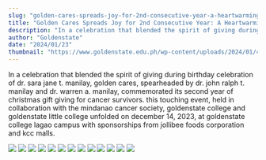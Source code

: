 ```yaml
---
slug: "golden-cares-spreads-joy-for-2nd-consecutive-year-a-heartwarming-christmas-gift-giving-event-for-cancer-survivors"
title: "Golden Cares Spreads Joy for 2nd Consecutive Year: A Heartwarming Christmas Gift Giving Event for Cancer Survivors"
description: "In a celebration that blended the spirit of giving during birthday celebration of dr. sara..."
author: "Goldenstate"
date: "2024/01/23"
thumbnail: "https://www.goldenstate.edu.ph/wp-content/uploads/2024/01/419726884_932715264885636_8805908304352171374_n.jpg"
---
```


In a celebration that blended the spirit of giving during birthday celebration of dr. sara jane t. manilay, golden cares, spearheaded by dr. john ralph t. manilay and dr. warren a. manilay, commemorated its second year of christmas gift giving for cancer survivors. this touching event, held in collaboration with the mindanao cancer society, goldenstate college and goldenstate little college unfolded on december 14, 2023, at goldenstate college lagao campus with sponsorships from jollibee foods corporation and kcc malls.

![](https://www.goldenstate.edu.ph/wp-content/uploads/2024/01/419582882_1696413337549595_8054021088937185475_n.jpg)
![](https://www.goldenstate.edu.ph/wp-content/uploads/2024/01/419657309_1112030556644321_1081889997954411236_n.jpg)
![](https://www.goldenstate.edu.ph/wp-content/uploads/2024/01/419660425_910916887314804_8249342209300223799_n.jpg)
![](https://www.goldenstate.edu.ph/wp-content/uploads/2024/01/419717216_389610343582636_1910195590557490633_n.jpg)
![](https://www.goldenstate.edu.ph/wp-content/uploads/2024/01/419719854_1362085067761997_3646370553077001296_n.jpg)
![](https://www.goldenstate.edu.ph/wp-content/uploads/2024/01/419726882_762561842445021_6853177425219426899_n.jpg)
![](https://www.goldenstate.edu.ph/wp-content/uploads/2024/01/419726884_932715264885636_8805908304352171374_n.jpg)
![](https://www.goldenstate.edu.ph/wp-content/uploads/2024/01/419739632_1884631891996932_3060163226923362967_n.jpg)
![](https://www.goldenstate.edu.ph/wp-content/uploads/2024/01/419828098_1435826284003931_2258424834899437422_n.jpg)
![](https://www.goldenstate.edu.ph/wp-content/uploads/2024/01/419923036_235198106214099_8822390063680143114_n.jpg)
![](https://www.goldenstate.edu.ph/wp-content/uploads/2024/01/419924621_330657826465399_1812956279455676794_n.jpg)
![](https://www.goldenstate.edu.ph/wp-content/uploads/2024/01/419980281_398327416005461_1461207456741051236_n.jpg)
![](https://www.goldenstate.edu.ph/wp-content/uploads/2024/01/420002583_733252785427321_5300702906958862274_n.jpg)